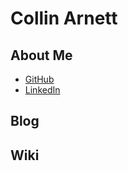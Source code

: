 = Collin Arnett =

== About Me ==
* [[https://github.com/collinarnett|GitHub]]
* [[https://www.linkedin.com/in/collin-arnett/|LinkedIn]]

== Blog ==

== Wiki ==
